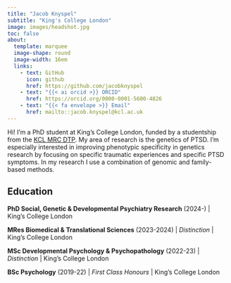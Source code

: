 ```yaml
---
title: "Jacob Knyspel"
subtitle: "King's College London"
image: images/headshot.jpg
toc: false
about: 
  template: marquee
  image-shape: round
  image-width: 16em
  links:
    - text: GitHub
      icon: github
      href: https://github.com/jacobknyspel
    - text: "{{< ai orcid >}} ORCID"
      href: https://orcid.org/0000-0001-5600-4826
    - text: "{{< fa envelope >}} Email"
      href: mailto::jacob.knyspel@kcl.ac.uk
---
```


Hi! I'm a PhD student at King's College London, funded by a studentship from the [KCL MRC DTP](https://kcl-mrcdtp.com/). My area of research is the genetics of PTSD. I'm especially interested in improving phenotypic specificity in genetics research by focusing on specific traumatic experiences and specific PTSD symptoms. In my research I use a combination of genomic and family-based methods.

## Education

**PhD Social, Genetic & Developmental Psychiatry Research** (2024-) \| King's College London

**MRes Biomedical & Translational Sciences** (2023-2024) \| *Distinction* \| King's College London

**MSc Developmental Psychology & Psychopathology** (2022-23) \| *Distinction* \| King's College London

**BSc Psychology** (2019-22) \| *First Class Honours* \| King's College London
